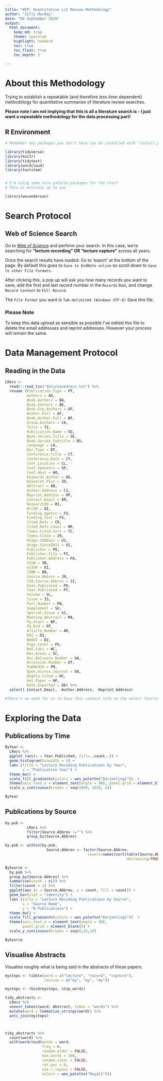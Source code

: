 ---
title: "WIP: Quantitative Lit Review Methodology"
author: "Jilly MacKay"
date: "04 September 2019"
output: 
  html_document:
    keep_md: true
    theme: spacelab
    highlight: haddock
    toc: true 
    toc_float: true
    toc_depth: 3
    
---
# About this Methodology
Trying to establish a repeatable (and therefore less time-dependent) methodology for quantitative summaries of literature review searches.

**Please note I am not implying that this is all a literature search is - I just want a repeatable methodology for the data processing part!**

## R Environment
```{r}
# Remember any packages you don't have can be installed with "install.packages("package.name")"

library(tidyverse)
library(knitr)
library(tidytext)
library(wordcloud)
library(textstem)


# I'm using some nice palette packages for the chart 
# This is entirely up to you

library(wesanderson)

```

# Search Protocol
## Web of Science Search
Go to [Web of Science](https://webofknowledge.com/) and perform your search. In this case, we're searching for **"lecture recording" OR "lecture capture"** across all years. 

Once the search results have loaded: Go to 'export' at the bottom of the page. By default this goes to `Save to EndNote online` so scroll down to `Save to other File Formats`. 

After clicking this, a pop up will ask you how many records you want to save, add the first and last record number in the `Records` box, and change `Record Content` to `Full Record`.

The `File Format` you want is `Tab-delimited (Windows UTF-8)`
Save this file. 

### Please Note
To keep this data upload as sensible as possible I've edited this file to delete the email addresses and reprint addresses. However your process will remain the same. 



# Data Management Protocol
## Reading in the Data
```{r}
LRecs <- 
  readr::read_tsv("data/savedrecs.txt") %>% 
  rename (Publication.Type = PT, 
          Authors = AU, 
          Book.Authors = BA, 
          Book.Editors = BE, 
          Book.Grp.Authors = GP, 
          Author.Full = AF, 
          Book.Author.Full = BF, 
          Group.Authors = CA, 
          Title = TI, 
          Publication.Name = SO, 
          Book.Series.Title = SE, 
          Book.Series.Subtitle = BS, 
          Language = LA, 
          Doc.Type = DT, 
          Conference.Title = CT, 
          Conference.Date = CY, 
          Conf.Location = CL, 
          Conf.Sponsors = SP, 
          Conf.Host = HO, 
          Keywords.Author = DE, 
          Keywords.Plus = ID, 
          Abstract = AB, 
          Author.Address = C1, 
          Reprint.Address = RP, 
          Contact.Email = EM, 
          ResearchID = RI, 
          OrcID = OI, 
          Funding.Agency = FU, 
          Funding.Text = FX, 
          Cited.Refs = CR, 
          Cited.Refs.Count = NR, 
          Times.Cited.Core = TC, 
          Times.Cited = Z9, 
          Usage.180Days = U1, 
          Usage.Since2013 = U2, 
          Publisher = PU, 
          Publisher.City = PI, 
          Publisher.Address = PA, 
          ISSN = SN, 
          eiSSN = EI, 
          ISBN = BN, 
          Source.Abbrev = J9, 
          ISO.Source.Abbrev = JI, 
          Date.Published = PD, 
          Year.Published = PY, 
          Volume = VL, 
          Issue = IS, 
          Part.Number = PN, 
          Supplement = SU, 
          Special.Issue = SI, 
          Meeting.Abstract = MA, 
          Pg.Start = BP, 
          Pg.End = EP,
          Article.Number = AR, 
          DOI = DI, 
          BkDOI = D2, 
          Page.Count = PG, 
          WoS.Cats = WC, 
          Res.Areas = SC, 
          Doc.Delivery.Number = GA, 
          Accession.Number = UT, 
          PubMedID = PM, 
          Open.Access.Journal = OA, 
          Highly.Cited = HC, 
          Hot.Paper = HP, 
          Date.Exported = DA) %>%
  select(-Contact.Email, -Author.Address, -Reprint.Address) 

#There's no need for us to have this contact info so the select function gets rid of them
```




# Exploring the Data
## Publications by Time
```{r}
ByYear <- 
  LRecs %>% 
  ggplot (aes(x = Year.Published, fill=..count..)) + 
  geom_histogram(binwidth = 1) + 
  labs (title = "Lecture Recoding Publications by Year", 
        x = "Publication Year") + 
  theme_bw() + 
  scale_fill_gradientn(colors = wes_palette("Darjeeling1"))  + 
  theme(axis.text.x = element_text(angle = 90), panel.grid = element_blank()) + 
  scale_x_continuous(breaks = seq(1999, 2019, 1))

ByYear
```

## Publications by Source
```{r}
by.pub <- 
          LRecs %>%
          filter(Source.Abbrev !="") %>%
          group_by(Source.Abbrev) 

by.pub <- within(by.pub, 
                   Source.Abbrev <- factor(Source.Abbrev, 
                                      levels=names(sort(table(Source.Abbrev), 
                                                        decreasing=TRUE))))

BySource <-
  by.pub %>% 
  group_by(Source.Abbrev) %>% 
  summarise(count = n()) %>%  
  filter(count > 1) %>% 
  ggplot(aes (x = Source.Abbrev, y = count, fill = count)) +
  geom_bar(stat = "identity") +
  labs (title = "Lecture Recoding Publications by Source", 
        x = "Source Name", 
        y = "N Publications") + 
  theme_bw() + 
  scale_fill_gradientn(colors = wes_palette("Darjeeling1"))  + 
  theme(axis.text.x = element_text(angle = 90), 
        panel.grid = element_blank()) +
  scale_y_continuous(breaks = seq(0,15,1))

BySource
```


## Visualise Abstracts
Visualise roughly what is being said in the abstracts of these papers.
```{r}

mystops <- tibble(word = c("lecture", "record", "capture"),
                  lexicon = c("my", "my", "my")) 

mystops <- rbind(mystops, stop_words)

tidy_abstracts <- 
  LRecs %>% 
  unnest_tokens(word, Abstract, token = "words") %>% 
  mutate(word = lemmatize_strings(word)) %>% 
  anti_join(mystops) 



tidy_abstracts %>% 
  count(word) %>% 
  with(wordcloud(words = word, 
                 freq = n, 
                 random.order = FALSE, 
                 max.words = 100,
                 random.color = FALSE, 
                 rot.per = 0, 
                 use.r.layout = FALSE, 
                 colors = wes_palette("Royal1")))


```
